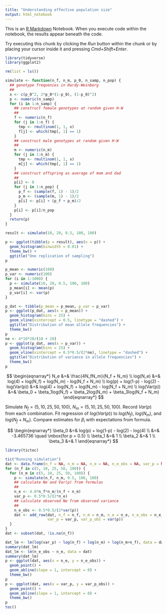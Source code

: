 ```yaml
---
title: "Understanding effective population size"
output: html_notebook
---
```


This is an [R Markdown](http://rmarkdown.rstudio.com) Notebook. When you execute code within the notebook, the results appear beneath the code. 

Try executing this chunk by clicking the *Run* button within the chunk or by placing your cursor inside it and pressing *Cmd+Shift+Enter*. 

```r
library(tidyverse)
library(ggplot2)

rm(list = ls())

simulate <- function(n_f, n_m, p_0, n_samp, n_pop) {
  ## genotype frequenies in Hardy-Weinberg
  ##
  x <- c(p_0^2, 2*p_0*(1-p_0), (1-p_0)^2)
  p <- numeric(n_samp)
  for (i in 1:n_samp) {
    ## construct female genotypes at random given H-W
    ##
    f <- numeric(n_f)
    for (j in 1:n_f) {
      tmp <- rmultinom(1, 1, x)
      f[j] <- which(tmp[, 1] == 1)
    }
    ## construct male genotypes at random given H-W
    ##
    m <- numeric(n_m)
    for (j in 1:n_m) {
      tmp <- rmultinom(1, 1, x)
      m[j] <- which(tmp[, 1] == 1)
    }
    ## construct offspring as average of mom and dad
    ##
    p[i] <- 0
    for (j in 1:n_pop) {
      p_f <- (sample(f, 1) - 1)/2
      p_m <- (sample(m, 1) - 1)/2
      p[i] <- p[i] + (p_f + p_m)/2
    }
    p[i] <- p[i]/n_pop
  }
  return(p)
}

result <- simulate(10, 20, 0.5, 100, 100)

p <- ggplot(tibble(p = result), aes(x = p)) + 
  geom_histogram(binwidth = 0.01) + 
  theme_bw() +
  ggtitle("One replication of sampling")
p

p_mean <- numeric(100)
p_var <- numeric(100)
for (i in 1:1000) {
  p <- simulate(10, 20, 0.5, 100, 100)
  p_mean[i] <- mean(p)
  p_var[i] <- var(p)
}

p_dat <- tibble(p_mean = p_mean, p_var = p_var)
p <- ggplot(p_dat, aes(x = p_mean)) +
  geom_histogram(bins = 25) +
  geom_vline(xintercept = 0.5, linetype = "dashed") +
  ggtitle("Distribution of mean allele frequencies") +
  theme_bw()
p
ne <- 4*10*20/(10 + 20)
p <- ggplot(p_dat, aes(x = p_var)) +
  geom_histogram(bins = 25) +
  geom_vline(xintercept = 0.5*0.5/(2*ne), linetype = "dashed") +
  ggtitle("Distribution of variance in allele frequencies") +
  theme_bw()
p
```

$$
\begin{eqnarray*}
N_e &=& \frac{4N_fN_m}{N_f + N_m} \\
log(N_e) &=& log(4) + log(N_f) + log(N_m) - log(N_f + N_m) \\
log(p) + log(1-p) - log(2) - log(Var(p)) &=& log(4) + log(N_f) + log(N_m) - log(N_f + N_m) \\
log(Var(p)) &=& \beta_0 + \beta_1log(N_f) + \beta_2log(N_m) + \beta_3log(N_f + N_m)
\end{eqnarray*}
$$

Simulate $N_f = (5, 10, 25, 50, 100)$, $N_m = (5, 10, 25, 50, 100)$. Record $Var(p)$ from each combination. Fit regression of $log(Var(p))$ to $log(N_f)$, $log(N_m)$, and $log(N_f + N_m)$. Compare estimates for $\beta_i$ with expectations from formula.

$$
\begin{eqnarray*}
\beta_0 &=& log(p) + log(1-p) - log(2) - log(4) \\
&=& -3.465736 \quad \mbox{for p = 0.5} \\
\beta_1 &=& 1 \\
\beta_2 &=& 1 \\
\beta_3 &=& 1
\end{eqnarray*}
$$

```r
library(tictoc)

tic("Running simulation")
dat <- data.frame(n_f = NA, n_m = NA, n_e = NA, n_e_obs = NA, var_p = NA, var_p_obs = NA)
for (n_f in c(5, 10, 25, 50, 100)) {
  for (n_m in c(5, 10, 25, 50, 100)) {
    p <- simulate(n_f, n_m, 0.5, 100, 100)
    ## calculate Ne and Var(p) from formulas
    ##
    n_e <- 4.0*n_f*n_m/(n_f + n_m)
    var_p <- 0.5*0.5/(2*n_e)
    ## calculate observed Ne from observed variance
    ##
    n_e_obs <- 0.5*0.5/(2*var(p))
    dat <- add_row(dat, n_f = n_f, n_m = n_m, n_e = n_e, n_e_obs = n_e_obs, 
                   var_p = var_p, var_p_obs = var(p))
  }
}
dat <- subset(dat, !is.na(n_f))

dat_lm <- lm(log(var_p) ~ log(n_f) + log(n_m) + log(n_m+n_f), data = dat)
summary(dat_lm)
dat_lm <- lm(n_e_obs ~ n_e, data = dat)
summary(dat_lm)
p <- ggplot(dat, aes(x = n_e, y = n_e_obs)) +
  geom_point() +
  geom_abline(slope = 1, intercept = 0) +
  theme_bw()
p
p <- ggplot(dat, aes(x = var_p, y = var_p_obs)) +
  geom_point() +
  geom_abline(slope = 1, intercept = 0) +
  theme_bw()
p
toc()
```